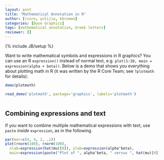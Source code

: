 ```yaml
---
layout: post
title: "Mathematical Annotation in R"
author: [rcore, yulijia, kbroman]
categories: [Base Graphics]
tags: [mathematical annotation, Greek letters]
reviewer: []
---
```

{% include JB/setup %}

Want to write mathematical symbols and expressions in R graphics? You can use an R `expression()`
instead of normal text, e.g. `plot(1:10, main = expression(alpha + beta))`. Below is a demo that
shows you everything about plotting math in R (it was written by the R Core Team; see `?plotmath`
for details):

```r
demo(plotmath)
```
```r
read_demo('plotmath', package='graphics', labels='plotmath')
```
```r
```

## Combining expressions and text

If you want to combine multiple mathematical expressions with text, use `paste` _inside_ `expression`, as in the following.

```r
par(mar=c(4, 4, 2, .1))
plot(rnorm(100), rnorm(100),
  xlab=expression(hat(mu)[0]), ylab=expression(alpha^beta),
  main=expression(paste("Plot of ", alpha^beta, " versus ", hat(mu)[0])))
```
